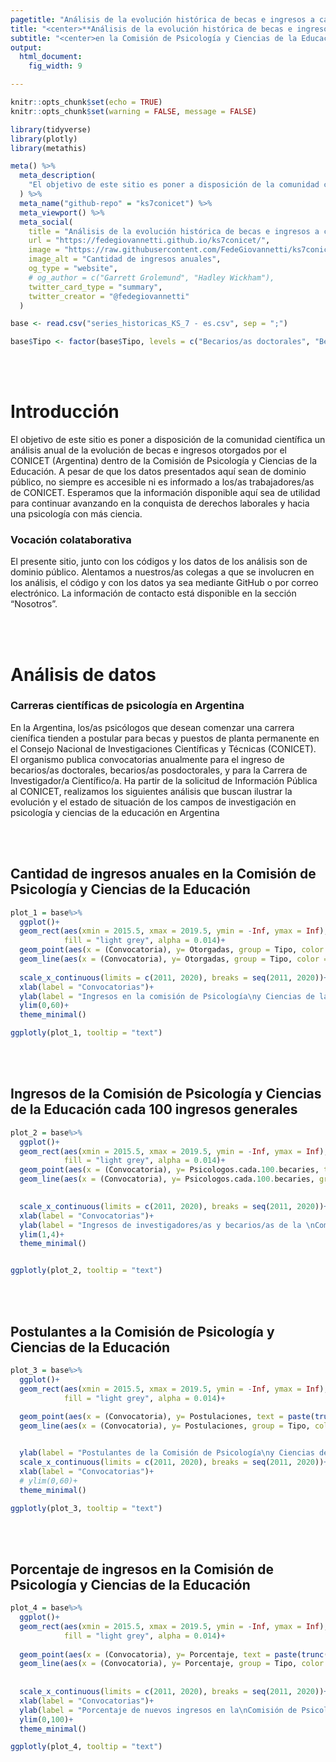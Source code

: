 ```yaml
---
pagetitle: "Análisis de la evolución histórica de becas e ingresos a carrera"
title: "<center>**Análisis de la evolución histórica de becas e ingresos a carrera**</center>"
subtitle: "<center>en la Comisión de Psicología y Ciencias de la Educación<br>(KS7) - CONICET</center>"
output: 
  html_document: 
    fig_width: 9

---
```




```r

knitr::opts_chunk$set(echo = TRUE)
knitr::opts_chunk$set(warning = FALSE, message = FALSE) 

library(tidyverse)
library(plotly)
library(metathis)

```

```r

meta() %>%
  meta_description(
    "El objetivo de este sitio es poner a disposición de la comunidad científica un análisis anual de la evolución de becas e ingresos otorgados por el CONICET (Argentina) dentro de la Comisión de Psicología y Ciencias de la Educación. A pesar de que los datos presentados aquí sean de dominio público, no siempre es accesible ni es informado a los/as trabajadores/as de CONICET. Esperamos que la información disponible aquí sea de utilidad para continuar avanzando en la conquista de derechos laborales y hacia una psicología con más ciencia."
  ) %>% 
  meta_name("github-repo" = "ks7conicet") %>% 
  meta_viewport() %>% 
  meta_social(
    title = "Análisis de la evolución histórica de becas e ingresos a carrera",
    url = "https://fedegiovannetti.github.io/ks7conicet/",
    image = "https://raw.githubusercontent.com/FedeGiovannetti/ks7conicet/520996ccff474eb6c90f5e80b798067669b9c127/thumbnail.png",
    image_alt = "Cantidad de ingresos anuales",
    og_type = "website",
    # og_author = c("Garrett Grolemund", "Hadley Wickham"),
    twitter_card_type = "summary",
    twitter_creator = "@fedegiovannetti"
  )


```


```r


base <- read.csv("series_historicas_KS_7 - es.csv", sep = ";")

base$Tipo <- factor(base$Tipo, levels = c("Becarios/as doctorales", "Becarios/as posdoctorales", "Carrera de Investigador/a Científico/a (CIC)"))

```


<br>
<br>

# Introducción

El objetivo de este sitio es poner a disposición de la comunidad científica un análisis anual de la evolución de becas e ingresos otorgados por el CONICET (Argentina) dentro de la Comisión de Psicología y Ciencias de la Educación. A pesar de que los datos presentados aquí sean de dominio público, no siempre es accesible ni es informado a los/as trabajadores/as de CONICET. Esperamos que la información disponible aquí sea de utilidad para continuar avanzando en la conquista de derechos laborales y hacia una psicología con más ciencia.

### Vocación colataborativa

El presente sitio, junto con los códigos y los datos de los análisis son de dominio público. Alentamos a nuestros/as colegas a que se involucren en los análisis, el código y con los datos ya sea mediante GitHub o por correo electrónico. La información de contacto está disponible en la sección "Nosotros".

<br>
<br>

# Análisis de datos

### Carreras científicas de psicología en Argentina

En la Argentina, los/as psicólogos que desean comenzar una carrera cienífica tienden a postular para becas y puestos de planta permanente en el Consejo Nacional de Investigaciones Científicas y Técnicas (CONICET). El organismo publica convocatorias anualmente para el ingreso de becarios/as doctorales, becarios/as posdoctorales, y para la Carrera de Investigador/a Científico/a. Ha partir de la solicitud de Información Pública al CONICET, realizamos los siguientes análisis que buscan ilustrar la evolución y el estado de situación de los campos de investigación en psicología y ciencias de la educación en Argentina

<br>
<br>

## Cantidad de ingresos anuales en la Comisión de Psicología y Ciencias de la Educación

```r

plot_1 = base%>%
  ggplot()+
  geom_rect(aes(xmin = 2015.5, xmax = 2019.5, ymin = -Inf, ymax = Inf),
            fill = "light grey", alpha = 0.014)+
  geom_point(aes(x = (Convocatoria), y= Otorgadas, group = Tipo, color = Tipo, text = paste(trunc(Otorgadas*1000)/1000)), size = 2)+
  geom_line(aes(x = (Convocatoria), y= Otorgadas, group = Tipo, color = Tipo), size = 1.2)+
  
  scale_x_continuous(limits = c(2011, 2020), breaks = seq(2011, 2020))+
  xlab(label = "Convocatorias")+
  ylab(label = "Ingresos en la comisión de Psicología\ny Ciencias de la Educación")+
  ylim(0,60)+
  theme_minimal()

ggplotly(plot_1, tooltip = "text")

```

<br>
<br>

## Ingresos de la Comisión de Psicología y Ciencias de la Educación cada 100 ingresos generales

```r


plot_2 = base%>%
  ggplot()+
  geom_rect(aes(xmin = 2015.5, xmax = 2019.5, ymin = -Inf, ymax = Inf),
            fill = "light grey", alpha = 0.014)+
  geom_point(aes(x = (Convocatoria), y= Psicologos.cada.100.becaries, text = (paste(trunc(Psicologos.cada.100.becaries*1000)/1000, "ingresos KS7 cada\n100 ingresos generales")), group = Tipo, color = Tipo), size = 2)+
  geom_line(aes(x = (Convocatoria), y= Psicologos.cada.100.becaries, group = Tipo, color = Tipo), size = 1.2)+
  

  scale_x_continuous(limits = c(2011, 2020), breaks = seq(2011, 2020))+
  xlab(label = "Convocatorias")+
  ylab(label = "Ingresos de investigadores/as y becarios/as de la \nComisión de Psicología y Ciencias de la Educación\ncada 100 ingresos generales")+
  ylim(1,4)+
  theme_minimal()


ggplotly(plot_2, tooltip = "text")

```
<br>
<br>

## Postulantes a la Comisión de Psicología y Ciencias de la Educación

```r

plot_3 = base%>%
  ggplot()+
  geom_rect(aes(xmin = 2015.5, xmax = 2019.5, ymin = -Inf, ymax = Inf),
            fill = "light grey", alpha = 0.014)+
  
  geom_point(aes(x = (Convocatoria), y= Postulaciones, text = paste(trunc(Postulaciones*1000)/1000), group = Tipo, color = Tipo), size = 2)+
  geom_line(aes(x = (Convocatoria), y= Postulaciones, group = Tipo, color = Tipo), size = 1.2)+


  ylab(label = "Postulantes de la Comisión de Psicología\ny Ciencias de la Educación")+
  scale_x_continuous(limits = c(2011, 2020), breaks = seq(2011, 2020))+
  xlab(label = "Convocatorias")+
  # ylim(0,60)+
  theme_minimal()

ggplotly(plot_3, tooltip = "text")

```



<br>
<br>

## Porcentaje de ingresos en la Comisión de Psicología y Ciencias de la Educación

```r

plot_4 = base%>%
  ggplot()+
  geom_rect(aes(xmin = 2015.5, xmax = 2019.5, ymin = -Inf, ymax = Inf),
            fill = "light grey", alpha = 0.014)+
  
  geom_point(aes(x = (Convocatoria), y= Porcentaje, text = paste(trunc(Porcentaje*1000)/1000, ""), group = Tipo, color = Tipo), size = 2)+
  geom_line(aes(x = (Convocatoria), y= Porcentaje, group = Tipo, color = Tipo), size = 1.2)+
  
  
  scale_x_continuous(limits = c(2011, 2020), breaks = seq(2011, 2020))+
  xlab(label = "Convocatorias")+
  ylab(label = "Porcentaje de nuevos ingresos en la\nComisión de Psicología y Ciencias de la Educación")+
  ylim(0,100)+
  theme_minimal()

ggplotly(plot_4, tooltip = "text")

```


